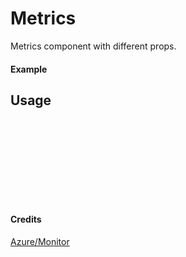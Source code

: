 
<Meta of={Metrics} title="Azure/Monitor/Metrics" />

# Metrics

Metrics component with different props.

#### Example

<Canvas of={Metrics.Primary} />

## Usage

```ts
import { Metrics } from "yadl-ui";

const Example = () => {
  return (
      <Metrics />
  );
};

export default Example;
```

#### Credits
[Azure/Monitor](https://learn.microsoft.com/en-us/azure/architecture/icons/)
